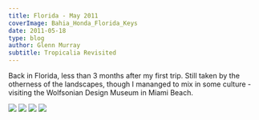 ```yaml
---
title: Florida - May 2011
coverImage: Bahia_Honda_Florida_Keys
date: 2011-05-18
type: blog
author: Glenn Murray
subtitle: Tropicalia Revisited
---
```


Back in Florida, less than 3 months after my first trip. Still taken by the otherness of the landscapes, though I mananged to mix in some culture - visiting the Wolfsonian Design Museum in Miami Beach.

 <Image src="KeyDeerBigPIneKey"  />
 <TextCollapse src="KeyDeerBigPIneKey" />
 <Image src="LizardRaggedEdge"  />
 <TextCollapse src="LizardRaggedEdge" />
 <Image src="LightningMiamiBeach"  />
 <TextCollapse src="LightningMiamiBeach" />
 <Image src="Wrestler"  />
 <TextCollapse src="Wrestler" />